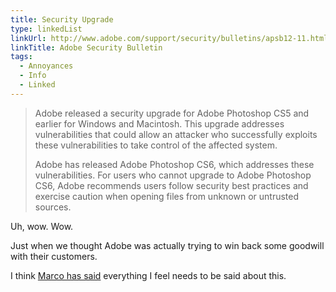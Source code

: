 ```yaml
---
title: Security Upgrade
type: linkedList
linkUrl: http://www.adobe.com/support/security/bulletins/apsb12-11.html
linkTitle: Adobe Security Bulletin
tags:
  - Annoyances
  - Info
  - Linked
---
```


> Adobe released a security upgrade for Adobe Photoshop CS5 and earlier for Windows and Macintosh. This upgrade addresses vulnerabilities that could allow an attacker who successfully exploits these vulnerabilities to take control of the affected system.
>
> Adobe has released Adobe Photoshop CS6, which addresses these vulnerabilities. For users who cannot upgrade to Adobe Photoshop CS6, Adobe recommends users follow security best practices and exercise caution when opening files from unknown or untrusted sources.

Uh, wow. Wow.

Just when we thought Adobe was actually trying to win back some goodwill with their customers.

I think [Marco has said](http://www.marco.org/2012/05/11/adobe-cs5-security) everything I feel needs to be said about this.
